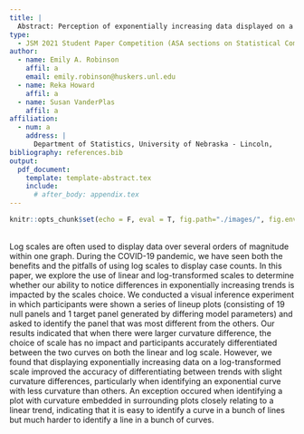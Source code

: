 ```yaml
---
title: |
  Abstract: Perception of exponentially increasing data displayed on a log scale
type:
  - JSM 2021 Student Paper Competition (ASA sections on Statistical Computing and Statistical Graphics)
author:
  - name: Emily A. Robinson
    affil: a
    email: emily.robinson@huskers.unl.edu
  - name: Reka Howard
    affil: a
  - name: Susan VanderPlas
    affil: a
affiliation:
  - num: a
    address: |
      Department of Statistics, University of Nebraska - Lincoln,
bibliography: references.bib
output: 
  pdf_document:
    template: template-abstract.tex
    include:
      # after_body: appendix.tex
---
```


```r
knitr::opts_chunk$set(echo = F, eval = T, fig.path="./images/", fig.env="figure*")
```

\
  Log scales are often used to display data over several orders of magnitude within one graph. During the COVID-19 pandemic, we have seen both the benefits and the pitfalls of using log scales to display case counts. 
In this paper, we explore the use of linear and log-transformed scales to determine whether our ability to notice differences in exponentially increasing trends is impacted by the scales choice.
We conducted a visual inference experiment in which participants were shown a series of lineup plots (consisting of 19 null panels and 1 target panel generated by differing model parameters) and asked to identify the panel that was most different from the others.
Our results indicated that when there were larger curvature difference, the choice of scale has no impact and participants accurately differentiated between the two curves on both the linear and log scale. 
However, we found that displaying exponentially increasing data on a log-transformed scale improved the accuracy of differentiating between trends with slight curvature differences, particularly when identifying an exponential curve with less curvature than others. 
An exception occured when identifying a plot with curvature embedded in surrounding plots closely relating to a linear trend, indicating that it is easy to identify a curve in a bunch of lines but much harder to identify a line in a bunch of curves.
